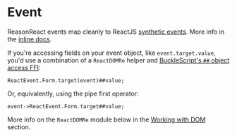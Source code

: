 
# Event

ReasonReact events map cleanly to ReactJS [synthetic events](https://reactjs.org/docs/events.html). More info in the [inline docs](https://github.com/reasonml/reason-react/blob/master/src/ReactEvent.rei#L1).

If you're accessing fields on your event object, like `event.target.value`, you'd use a combination of a `ReactDOMRe` helper and [BuckleScript's `##` object access FFI](https://bucklescript.github.io/docs/en/object.html#accessors):

```reason
ReactEvent.Form.target(event)##value;
```

Or, equivalently, using the pipe first operator:

```reason
event->ReactEvent.Form.target##value;
```

More info on the `ReactDOMRe` module below in the [Working with DOM](dom.md) section.
